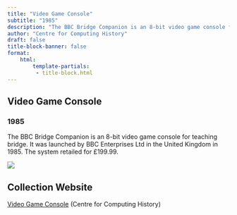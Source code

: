 ```yaml
---
title: "Video Game Console"
subtitle: "1985"
description: "The BBC Bridge Companion is an 8-bit video game console for teaching bridge. It was launched by BBC Enterprises Ltd in the United Kingdom in 1985. The system retailed for £199.99."
author: "Centre for Computing History"
draft: false
title-block-banner: false
format:
    html:
        template-partials:
         - title-block.html
---
```

## Video Game Console
### 1985
The BBC Bridge Companion is an 8-bit video game console for teaching bridge. It was launched by BBC Enterprises Ltd in the United Kingdom in 1985. The system retailed for £199.99.

::: {.column-margin}
<img src="/full/400,/0/default.jpg">

:::

## Collection Website
<a href="http://www.computinghistory.org.uk/det/39774/BBC-Bridge-Companion/"/>Video Game Console</a> (Centre for Computing History)
